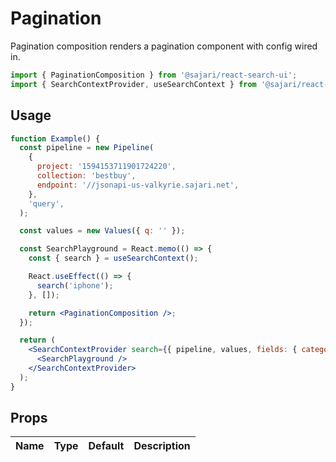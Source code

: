 
<SEO title="Pagination" description="Pagination composition renders a pagination component with config wired in." />

# Pagination

Pagination composition renders a pagination component with config wired in.

```js
import { PaginationComposition } from '@sajari/react-search-ui';
import { SearchContextProvider, useSearchContext } from '@sajari/react-hooks';
```

## Usage

```jsx
function Example() {
  const pipeline = new Pipeline(
    {
      project: '1594153711901724220',
      collection: 'bestbuy',
      endpoint: '//jsonapi-us-valkyrie.sajari.net',
    },
    'query',
  );

  const values = new Values({ q: '' });

  const SearchPlayground = React.memo(() => {
    const { search } = useSearchContext();

    React.useEffect(() => {
      search('iphone');
    }, []);

    return <PaginationComposition />;
  });

  return (
    <SearchContextProvider search={{ pipeline, values, fields: { category: 'brand', title: 'name' } }}>
      <SearchPlayground />
    </SearchContextProvider>
  );
}
```

## Props

| Name | Type | Default | Description |
| ---- | ---- | ------- | ----------- |

